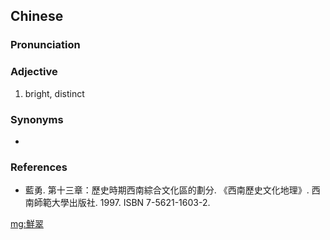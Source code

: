 ==Chinese==
{{zh-forms|s=鲜翠}}

===Pronunciation===
{{rfp|lang=zh}}

===Adjective===
{{zh-adjective}}

# {{lb|zh|Sichuanese}} bright, distinct

===Synonyms===
* {{qualifier|Standard Mandarin}} {{zh-l|鮮明}}

===References===
* 藍勇. 第十三章：歷史時期西南綜合文化區的劃分. 《西南歷史文化地理》. 西南師範大學出版社. 1997. ISBN 7-5621-1603-2.

[[mg:鮮翠]]
